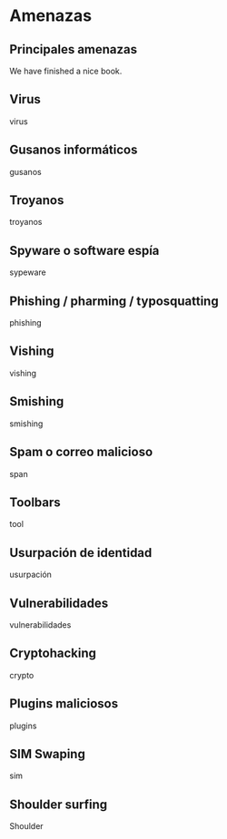 # Amenazas {#amenazas}

## Principales amenazas

We have finished a nice book.

## Virus

virus

## Gusanos informáticos

gusanos

## Troyanos

troyanos

## Spyware o software espía

sypeware

## Phishing / pharming / typosquatting

phishing

## Vishing

vishing

## Smishing

smishing

## Spam o correo malicioso

span

## Toolbars

tool

## Usurpación de identidad

usurpación

## Vulnerabilidades

vulnerabilidades

## Cryptohacking

crypto

## Plugins maliciosos

plugins

## SIM Swaping

sim

## Shoulder surfing

Shoulder

